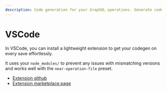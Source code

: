 ```yaml
---
description: Code generation for your GraphQL operations. Generate code from your GraphQL queries, mutations, subscriptions, fragments, and schema.
---
```


# VSCode

In VSCode, you can install a lightweight extension to get your codegen on every save effortlessly.

It uses your `node_modules/` to prevent any issues with mismatching versions and works well with the `near-operation-file` preset.

- [Extension github](https://github.com/capaj/graphql-codegen-vscode)
- [Extension marketplace page](https://marketplace.visualstudio.com/items?itemName=capaj.graphql-codegen-vscode)
